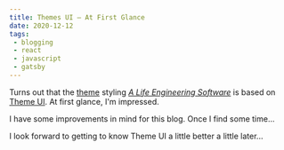 ```yaml
---
title: Themes UI – At First Glance
date: 2020-12-12
tags:
 - blogging
 - react
 - javascript
 - gatsby
---
```


Turns out that the [theme](https://www.gatsbyjs.com/docs/themes/) styling *[A Life Engineering Software](https://blog.robertburrelldonkin.com)* is
based on [Theme UI](https://theme-ui.com/). At first glance, I'm impressed.

I have some improvements in mind for this blog. Once I find some time...

I look forward to getting to know Theme UI a little better a little later...